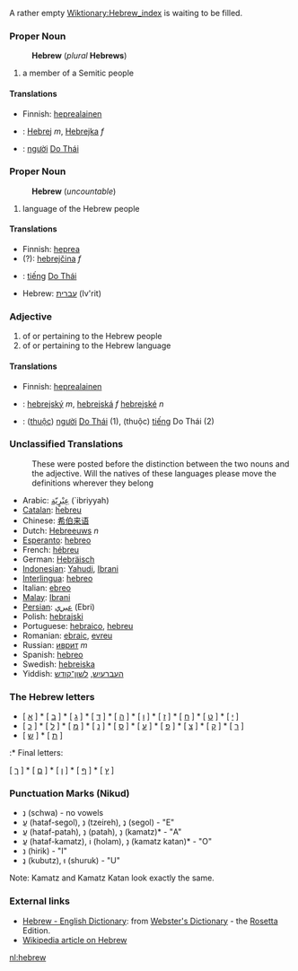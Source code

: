 A rather empty [[Wiktionary:Hebrew_index]] is waiting to be filled.
===Proper Noun===
:'''Hebrew''' (''plural'' '''Hebrews''')
# a member of a Semitic people
====Translations====
*Finnish: [[heprealainen]]
*{{sk}}: [[Hebrej]] ''m'', [[Hebrejka]] ''f''
*{{vi}}: [[người]] [[Do Thái]]

===Proper Noun===
:'''Hebrew''' (''uncountable'')
# language of the Hebrew people
====Translations====
*Finnish: [[heprea]]
*(?): [[hebrejčina]] ''f''
*{{vi}}: [[tiếng]] [[Do Thái]]
*Hebrew: [[עברית]] (Iv'rit)

===Adjective===
# of or pertaining to the Hebrew people
# of or pertaining to the Hebrew language
====Translations====
*Finnish: [[heprealainen]]
*{{sk}}: [[hebrejský]] ''m'', [[hebrejská]] ''f'' [[hebrejské]] ''n''
*{{vi}}: ([[thuộc]]) [[người]] [[Do Thái]] (1), (thuộc) [[tiếng]] Do Thái (2)

===Unclassified Translations===
:These were posted before the distinction between the two nouns and the adjective. Will the natives of these languages please move the definitions wherever they belong
*Arabic: [[عِبْرٍيّة]] (`ibriyyah)
*[[Catalan]]: [[hebreu]]
*Chinese: [[希伯来语]]
*Dutch: [[Hebreeuws]] ''n''
*[[Esperanto]]: [[hebreo]]
*French: [[hébreu]]
*German: [[Hebräisch]]
*[[Indonesian]]: [[Yahudi]], [[Ibrani]]
*[[Interlingua]]: [[hebreo]]
*Italian: [[ebreo]]
*[[Malay]]: [[Ibrani]]
*[[Persian]]: [[عبري]] (Ebri)
*Polish: [[hebrajski]]
*Portuguese: [[hebraico]], [[hebreu]]
*Romanian: [[ebraic]], [[evreu]]
*Russian: [[иврит]] ''m''
*Spanish: [[hebreo]]
*Swedish: [[hebreiska]]
*Yiddish: [[העברעיִש]], [[לשון־קודש]]

===The Hebrew letters===

* [ [[א]] ] * [ [[ב]] ] * [ [[ג]] ] * [ [[ד]] ] * [ [[ה]] ] * [ [[ו]] ] * [ [[ז]] ] * [ [[ח]] ] * [ [[ט]] ] * [ [[י]] ]
* [ [[כ]] ] * [ [[ל]] ] * [ [[מ]] ] * [ [[נ]] ] * [ [[ס]] ] * [ [[ע]] ] * [ [[פ]] ] * [ [[צ]] ] * [ [[ק]] ] * [ [[ר]] ]
* [ [[ש]] ] * [ [[ת]] ]

:* Final letters:

[ [[ך]] ] * [ [[ם]] ] * [ [[ן]] ] * [ [[ף]] ] * [ [[ץ]] ]

===Punctuation Marks (Nikud)===

* נְ (schwa) - no vowels
* עֱ (hataf-segol), נֵ (tzeireh), נֶ (segol) - "E"
* עֲ (hataf-patah), נַ (patah), נָ (kamatz)* - "A"
* עֳ (hataf-kamatz), וֹ (holam), נָ (kamatz katan)* - "O"
* נִ (hirik) - "I"
* נֻ (kubutz), וּ (shuruk) - "U"

Note: Kamatz and Kamatz Katan look exactly the same.

=== External links ===
*[http://www.websters-online-dictionary.org/definition/Hebrew-english/ Hebrew - English Dictionary]: from [http://www.websters-online-dictionary.org/ Webster's Dictionary] - the [[Rosetta]] Edition.
* [[w:Hebrew|Wikipedia article on Hebrew]]

[[nl:hebrew]]